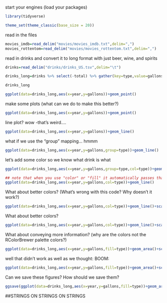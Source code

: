 start your engines (load your packages)
```r
library(tidyverse)

theme_set(theme_classic(base_size = 20)) 
```

read in the files
```r
movies_imdb=read_delim("movies/movies_imdb.txt",delim=",")
movies_rottentom=read_delim("movies/movies_rottentom.txt",delim=",")
```

read in drinks and convert it to long format with just beer, wine, and spirits
```r
drinks=read_delim("drinks/drinks_US.tsv",delim="\t")

drinks_long=drinks %>% select(-total) %>% gather(key=type,value=gallons,beer:spirits)

drinks_long

ggplot(data=drinks_long,aes(x=year,y=gallons))+geom_point()
```

make some plots (what can we do to make this better?)
```r
ggplot(data=drinks_long,aes(x=year,y=gallons))+geom_point()
```

line plot? wow -that's weird....
```r
ggplot(data=drinks_long,aes(x=year,y=gallons))+geom_line()
```

what if we use the "group" mapping... hmmm 
```r
ggplot(data=drinks_long,aes(x=year,y=gallons,group=type))+geom_line()
```

let's add some color so we know what drink is what
```r
ggplot(data=drinks_long,aes(x=year,y=gallons,group=type,col=type))+geom_line()

## note that when you use "color" or "fill" it automatically passes that same argument to "group", so this line is effectively the same
ggplot(data=drinks_long,aes(x=year,y=gallons,col=type))+geom_line()
```

What about better colors? (What's wrong with this code? Why doesn't it work?)
```r
ggplot(data=drinks_long,aes(x=year,y=gallons,col=type))+geom_line()+scale_color_manual(values = c("black","red"))
```

What about better colors?
```r
ggplot(data=drinks_long,aes(x=year,y=gallons,col=type))+geom_line()+scale_color_brewer(palette = "Set1")
```

What about conveying more information? (why are the colors not the RColorBrewer palette colors?)
```r
ggplot(data=drinks_long,aes(x=year,y=gallons,fill=type))+geom_area()+scale_color_brewer(palette = "Set1")
```

well that didn't work as well as we thought:
BOOM:
```r
ggplot(data=drinks_long,aes(x=year,y=gallons,fill=type))+geom_area()+scale_fill_brewer(palette = "Set1")
```

Can we save these figures? How should we save them?
```r
ggsave(ggplot(data=drinks_long,aes(x=year,y=gallons,fill=type))+geom_area()+scale_fill_brewer(palette = "Set1"),file="drinks.pdf",width=10,height = 4)
```

##STRINGS ON STRINGS ON STRINGS
